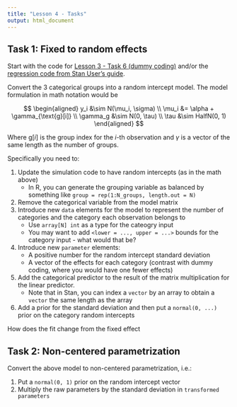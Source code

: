 ```yaml
---
title: "Lesson 4 - Tasks"
output: html_document
---
```




## Task 1: Fixed to random effects

Start with the code for [Lesson 3 - Task 6 (dummy coding)](https://martinmodrak.github.io/modelling-in-stan-2024/lesson3-tasks.html#task-6-dummy-coding) and/or the [regression code from Stan User's guide](https://mc-stan.org/docs/stan-users-guide/regression.html#linear-regression).

Convert the 3 categorical groups into a random intercept model. The model formulation in math notation would be

$$
\begin{aligned}
y_i &\sim N(\mu_i, \sigma) \\
\mu_i &= \alpha + \gamma_{\text{g}[i]} \\
\gamma_g &\sim N(0, \tau) \\
\tau &\sim HalfN(0, 1)
\end{aligned}
$$

Where $\text{g}[i]$ is the group index for the $i$-th observation and $\gamma$ is a vector of the same length as the number of groups.

Specifically you need to:

1) Update the simulation code to have random intercepts (as in the math above)
   - In R, you can generate the grouping variable as balanced by something like `group = rep(1:N_groups, length.out = N)`
1) Remove the categorical variable from the model matrix
2) Introduce new `data` elements for the model to represent the number of categories and the category each observation belongs to
   - Use `array[N] int ` as a type for the cateogry input
   - You may want to add `<lower = ..., upper = ...>` bounds for the category input - what would that be?
3) Introduce new `parameter` elements:
   - A positive number for the random intercept standard deviation
   - A vector of the effects for each category (contrast with dummy coding, where you would have one fewer effects)
4) Add the categorical predictor to the result of the matrix multiplication for the linear predictor.
   - Note that in Stan, you can index a `vector` by an array to obtain a `vector` the same length as the array
5) Add a prior for the standard deviation and then put a `normal(0, ...)` prior on the category random intercepts

How does the fit change from the fixed effect

## Task 2: Non-centered parametrization

Convert the above model to non-centered parametrization, i.e.:

1) Put a `normal(0, 1)` prior on the random intercept vector
2) Multiply the raw parameters by the standard deviation in `transformed parameters`
